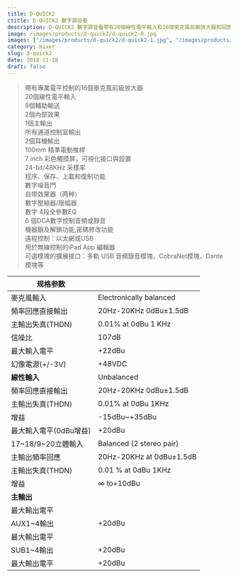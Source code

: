 ```yaml
---
title: D-QUICK2
ctitle: D-QUICK2 數字調音臺
description: D-QUICK2 數字調音臺帶有20個線性電平輸入和16個麥克風前級放大器和回放引擎；31段GEQ處理器；DSP效果；輔助總線盡管其功能如此強大，它的操作卻是很簡單的。
image: /images/products/d-quick2/d-quick2-0.jpg
images: ["/images/products/d-quick2/d-quick2-1.jpg", "/images/products/d-quick2/d-quick2-2.jpg", "/images/products/d-quick2/d-quick2-3.jpg", "/images/products/d-quick2/d-quick2-4.jpg"]
category: mixer
slug: d-quick2
date: 2018-11-28
draft: false
---
```


> 帶有專業電平控制的16個麥克風前級放大器  
> 20個線性電平輸入  
> 8個輔助輸送  
> 2個內部效果   
> 1個主輸出    
> 所有通道控制室輸出  
> 2個耳機輸出  
> 100mm 精準電動推桿  
> 7 inch 彩色觸摸屏，可視化接口與設置  
> 24-bit/48KHz 采樣率  
> 程序、保存、上載和復制功能  
> 數字噪音門    
> 自带效果器（两种）  
> 數字壓縮器/限幅器  
> 數字 4段全參數EQ  
> 6 個DCA數字控制音頻或靜音  
> 機器鎖及解鎖功能,密碼修改功能  
> 遠程控制：以太網或USB  
> 用於無線控制的iPad App 編輯器  
> 可選模塊的擴展接口：多軌 USB 音頻錄音模塊，CobraNet模塊，Dante 模塊等  

| 规格参数        |              |
| -------------- | ------------------------ |
| 麥克風輸入          | Electronically balanced  |
| 頻率回應直接輸出       | 20Hz-20KHz 0dBu±1.5dB    |
| 主輸出失真(THDN)    | 0.01% at 0dBu 1 KHz      |
| 信噪比            | 107dB                    |
| 最大輸入電平         | +22dBu                   |
| 幻像電源(+/-3V)    | +48VDC                   |
| **線性輸入**       | Unbalanced               |
| 頻率回應直接輸出       | 20Hz-20KHz 0dBu±1.5dB    |
| 主輸出失真(THDN)    | 0.01% at 0dBu 1KHz       |
| 增益             | -15dBu~+35dBu            |
| 最大輸入電平(0dBu增益) | +20dBu                   |
| 17~18/9~20立體輸入 | Balanced (2 stereo pair) |
| 主輸出頻率回應        | 20Hz-20KHz at 0dBu±1.5dB |
| 主輸出失真(THDN)    | 0.01 % at 0dBu 1KHz      |
| 增益             | ∞ to+10dBu               |
| **主輸出**        |                          |
| 最大輸出電平         |                          |
| AUX1~4輸出       | +20dBu                   |
| 最大輸出電平         |                          |
| SUB1~4輸出       | +20dBu                   |
| 最大輸出電平         | +20dBu                   |
